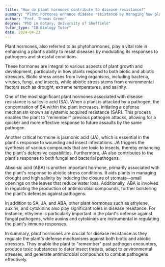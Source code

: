 ```yaml
---
title: "How do plant hormones contribute to disease resistance?"
summary: "Plant hormones enhance disease resistance by managing how plants respond to pathogens and stressful environments, playing a crucial role in their overall defense mechanisms."
author: "Prof. Thomas Green"
degree: "PhD in Botany, University of Sheffield"
tutor_type: "IB Biology Tutor"
date: 2024-04-23
---
```


Plant hormones, also referred to as phytohormones, play a vital role in enhancing a plant's ability to resist diseases by modulating its responses to pathogens and stressful conditions.

These hormones are integral to various aspects of plant growth and development, particularly in how plants respond to both biotic and abiotic stressors. Biotic stress arises from living organisms, including bacteria, viruses, fungi, and insects, while abiotic stress stems from environmental factors such as drought, extreme temperatures, and salinity.

One of the most significant plant hormones associated with disease resistance is salicylic acid (SA). When a plant is attacked by a pathogen, the concentration of SA within the plant increases, initiating a defense mechanism known as systemic acquired resistance (SAR). This process enables the plant to "remember" previous pathogen attacks, allowing for a quicker and more effective response to future assaults by the same pathogen.

Another critical hormone is jasmonic acid (JA), which is essential in the plant's response to wounding and insect infestations. JA triggers the synthesis of various compounds that are toxic to insects, thereby enhancing the plant's defensive capabilities. Furthermore, JA also contributes to the plant's response to both fungal and bacterial pathogens.

Abscisic acid (ABA) is another important hormone, primarily associated with the plant's response to abiotic stress conditions. It aids plants in managing drought and high salinity by inducing the closure of stomata—small openings on the leaves that reduce water loss. Additionally, ABA is involved in regulating the production of antimicrobial compounds, further bolstering the plant's defenses against pathogens.

In addition to SA, JA, and ABA, other plant hormones such as ethylene, auxins, and cytokinins also play significant roles in disease resistance. For instance, ethylene is particularly important in the plant's defense against fungal pathogens, while auxins and cytokinins are instrumental in regulating the plant's immune responses.

In summary, plant hormones are crucial for disease resistance as they regulate the plant's defense mechanisms against both biotic and abiotic stressors. They enable the plant to "remember" past pathogen encounters, produce toxic substances to deter insect threats, adapt to environmental stresses, and generate antimicrobial compounds to combat pathogens effectively.
    